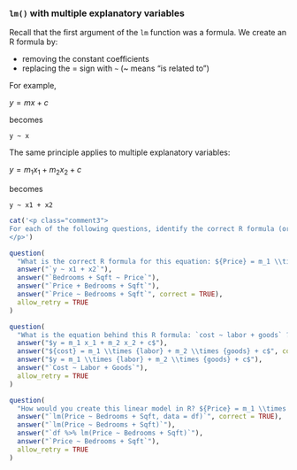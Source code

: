 ### `lm()` with multiple explanatory variables

Recall that the first argument of the `lm` function was a formula. We create an R formula by:

* removing the constant coefficients
* replacing the $=$ sign with `~` (~ means "is related to")

For example,

$y = m x + c$

becomes

`y ~ x`

The same principle applies to multiple explanatory variables:

$y = m_1 x_1 + m_2 x_2 + c$

becomes

`y ~ x1 + x2`

<!-- Book version -->

<!-- TODO: Add exercises -->

<!-- End book -->

<!-- Tutorial version -->

```r
cat('<p class="comment3">
For each of the following questions, identify the correct R formula (or original linear model equation). Some questions assume that the data is in a data frame called `df`.
</p>')
```

<!--
TODO:
- include feedback on these question
-->

```r
question(
  "What is the correct R formula for this equation: ${Price} = m_1 \\times {Bedrooms} + m_2 \\times {Sqft} + c$ ?",
  answer("`y ~ x1 + x2`"),
  answer("`Bedrooms + Sqft ~ Price`"),
  answer("`Price + Bedrooms + Sqft`"),
  answer("`Price ~ Bedrooms + Sqft`", correct = TRUE),
  allow_retry = TRUE
)
```

```r
question(
  "What is the equation behind this R formula: `cost ~ labor + goods` ?",
  answer("$y = m_1 x_1 + m_2 x_2 + c$"),
  answer("${cost} = m_1 \\times {labor} + m_2 \\times {goods} + c$", correct = TRUE),
  answer("$y = m_1 \\times {labor} + m_2 \\times {goods} + c$"),
  answer("`Cost ~ Labor + Goods`"),
  allow_retry = TRUE
)
```

```r
question(
  "How would you create this linear model in R? ${Price} = m_1 \\times {Bedrooms} + m_2 \\times {Sqft} + c$",
  answer("`lm(Price ~ Bedrooms + Sqft, data = df)`", correct = TRUE),
  answer("`lm(Price ~ Bedrooms + Sqft)`"),
  answer("`df %>% lm(Price ~ Bedrooms + Sqft)`"),
  answer("`Price ~ Bedrooms + Sqft`"),
  allow_retry = TRUE
)
```

<!--
TODO
- actual code exercises on this
-->

<!-- End tutorial -->